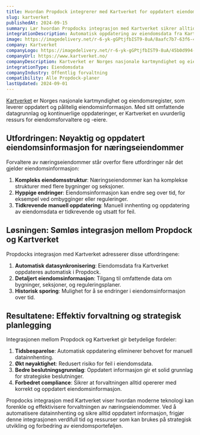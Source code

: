 ```yaml
---
title: Hvordan Propdock integrerer med Kartverket for oppdatert eiendomsdata
slug: kartverket
publishedAt: 2024-09-15
summary: Lær hvordan Propdocks integrasjon med Kartverket sikrer alltid oppdatert og nøyaktig eiendomsinformasjon for effektiv forvaltning av næringseiendommer.
integrationDescription: Automatisk oppdatering av eiendomsdata fra Kartverket i Propdock
image: https://imagedelivery.net/r-6-yk-gGPtjfbIST9-8uA/8aafc7b7-63f6-4aa2-6930-0be1473c5b00/public
company: Kartverket
companyLogo: https://imagedelivery.net/r-6-yk-gGPtjfbIST9-8uA/45b0d994-afd2-4288-163f-b9e048555200/public
companyUrl: https://www.kartverket.no/
companyDescription: Kartverket er Norges nasjonale kartmyndighet og eiendomsregister, som leverer oppdatert og pålitelig eiendomsinformasjon.
integrationType: Eiendomsdata
companyIndustry: Offentlig forvaltning
compatibility: Alle Propdock-planer
lastUpdated: 2024-09-01
---
```

[Kartverket](https://www.kartverket.no/) er Norges nasjonale kartmyndighet og eiendomsregister, som leverer oppdatert og pålitelig eiendomsinformasjon. Med sitt omfattende datagrunnlag og kontinuerlige oppdateringer, er Kartverket en uvurderlig ressurs for eiendomsforvaltere og -eiere.

## Utfordringen: Nøyaktig og oppdatert eiendomsinformasjon for næringseiendommer

Forvaltere av næringseiendommer står overfor flere utfordringer når det gjelder eiendomsinformasjon:

1. **Kompleks eiendomsstruktur**: Næringseiendommer kan ha komplekse strukturer med flere bygninger og seksjoner.
2. **Hyppige endringer**: Eiendomsinformasjon kan endre seg over tid, for eksempel ved ombygginger eller reguleringer.
3. **Tidkrevende manuell oppdatering**: Manuell innhenting og oppdatering av eiendomsdata er tidkrevende og utsatt for feil.


## Løsningen: Sømløs integrasjon mellom Propdock og Kartverket

Propdocks integrasjon med Kartverket adresserer disse utfordringene:

1. **Automatisk datasynkronisering**: Eiendomsdata fra Kartverket oppdateres automatisk i Propdock.
2. **Detaljert eiendomsinformasjon**: Tilgang til omfattende data om bygninger, seksjoner, og reguleringsplaner.
3. **Historisk sporing**: Mulighet for å se endringer i eiendomsinformasjon over tid.

## Resultatene: Effektiv forvaltning og strategisk planlegging

Integrasjonen mellom Propdock og Kartverket gir betydelige fordeler:

1. **Tidsbesparelse**: Automatisk oppdatering eliminerer behovet for manuell datainnhenting.
2. **Økt nøyaktighet**: Redusert risiko for feil i eiendomsdata.
3. **Bedre beslutningsgrunnlag**: Oppdatert informasjon gir et solid grunnlag for strategiske beslutninger.
4. **Forbedret compliance**: Sikrer at forvaltningen alltid opererer med korrekt og oppdatert eiendomsinformasjon.


Propdocks integrasjon med Kartverket viser hvordan moderne teknologi kan forenkle og effektivisere forvaltningen av næringseiendommer. Ved å automatisere datainnhenting og sikre alltid oppdatert informasjon, frigjør denne integrasjonen verdifull tid og ressurser som kan brukes på strategisk utvikling og forbedring av eiendomsporteføljen.